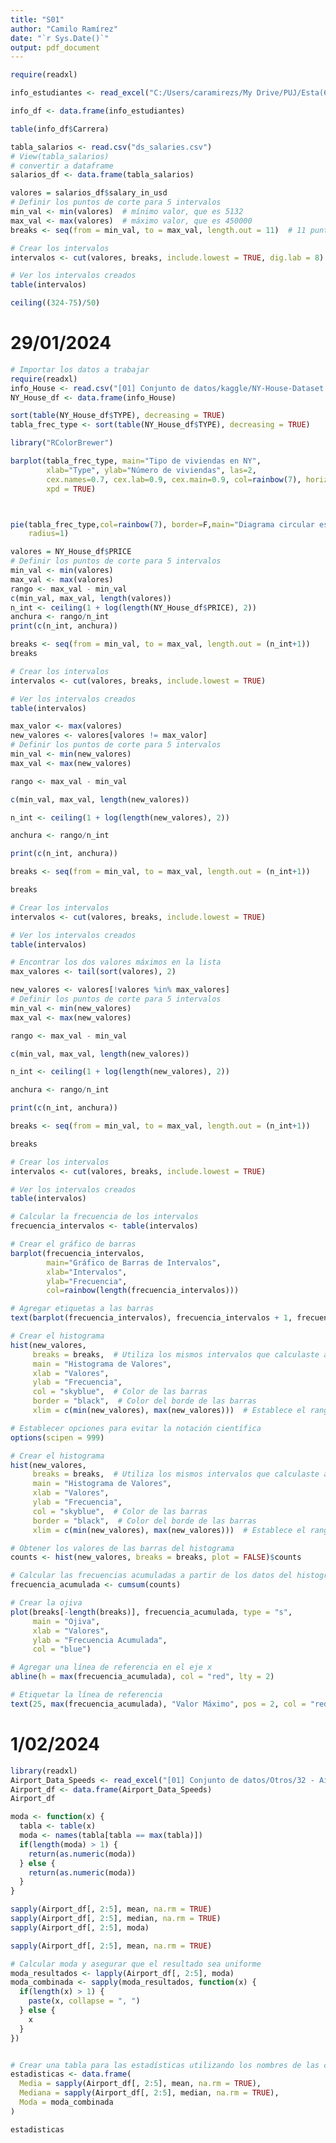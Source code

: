 ```yaml
---
title: "S01"
author: "Camilo Ramírez"
date: "`r Sys.Date()`"
output: pdf_document
---
```


```r
require(readxl)

info_estudiantes <- read_excel("C:/Users/caramirezs/My Drive/PUJ/Esta(6102)/Conjunto de datos/Info_estudiantes.xlsx")

info_df <- data.frame(info_estudiantes)
```

```r
table(info_df$Carrera)
```

```r
tabla_salarios <- read.csv("ds_salaries.csv")
# View(tabla_salarios)
# convertir a dataframe
salarios_df <- data.frame(tabla_salarios)

valores = salarios_df$salary_in_usd
# Definir los puntos de corte para 5 intervalos
min_val <- min(valores)  # mínimo valor, que es 5132
max_val <- max(valores)  # máximo valor, que es 450000
breaks <- seq(from = min_val, to = max_val, length.out = 11)  # 11 puntos de corte para crear 5 intervalos

# Crear los intervalos
intervalos <- cut(valores, breaks, include.lowest = TRUE, dig.lab = 8)

# Ver los intervalos creados
table(intervalos)

```

```r
ceiling((324-75)/50)
```

# 29/01/2024

```r
# Importar los datos a trabajar
require(readxl)
info_House <- read.csv("[01] Conjunto de datos/kaggle/NY-House-Dataset.csv")
NY_House_df <- data.frame(info_House)
```

```r
sort(table(NY_House_df$TYPE), decreasing = TRUE)
tabla_frec_type <- sort(table(NY_House_df$TYPE), decreasing = TRUE)

library("RColorBrewer")

barplot(tabla_frec_type, main="Tipo de viviendas en NY", 
        xlab="Type", ylab="Número de viviendas", las=2,
        cex.names=0.7, cex.lab=0.9, cex.main=0.9, col=rainbow(7), horiz = F, 
        xpd = TRUE)



pie(tabla_frec_type,col=rainbow(7), border=F,main="Diagrama circular estudiantes",
    radius=1)

```

```r
valores = NY_House_df$PRICE
# Definir los puntos de corte para 5 intervalos
min_val <- min(valores)  
max_val <- max(valores)  
rango <- max_val - min_val
c(min_val, max_val, length(valores))
n_int <- ceiling(1 + log(length(NY_House_df$PRICE), 2))
anchura <- rango/n_int
print(c(n_int, anchura))
```

```r
breaks <- seq(from = min_val, to = max_val, length.out = (n_int+1))
breaks
```

```r
# Crear los intervalos
intervalos <- cut(valores, breaks, include.lowest = TRUE)
```

```r
# Ver los intervalos creados
table(intervalos)
```

```r
max_valor <- max(valores)
new_valores <- valores[valores != max_valor]
# Definir los puntos de corte para 5 intervalos
min_val <- min(new_valores)  
max_val <- max(new_valores)

rango <- max_val - min_val

c(min_val, max_val, length(new_valores))

n_int <- ceiling(1 + log(length(new_valores), 2))

anchura <- rango/n_int

print(c(n_int, anchura))

breaks <- seq(from = min_val, to = max_val, length.out = (n_int+1))

breaks

# Crear los intervalos
intervalos <- cut(valores, breaks, include.lowest = TRUE)

# Ver los intervalos creados
table(intervalos)
```

```r
# Encontrar los dos valores máximos en la lista
max_valores <- tail(sort(valores), 2)

new_valores <- valores[!valores %in% max_valores]
# Definir los puntos de corte para 5 intervalos
min_val <- min(new_valores)  
max_val <- max(new_valores)

rango <- max_val - min_val

c(min_val, max_val, length(new_valores))

n_int <- ceiling(1 + log(length(new_valores), 2))

anchura <- rango/n_int

print(c(n_int, anchura))

breaks <- seq(from = min_val, to = max_val, length.out = (n_int+1))

breaks

# Crear los intervalos
intervalos <- cut(valores, breaks, include.lowest = TRUE)

# Ver los intervalos creados
table(intervalos)

# Calcular la frecuencia de los intervalos
frecuencia_intervalos <- table(intervalos)

# Crear el gráfico de barras
barplot(frecuencia_intervalos, 
        main="Gráfico de Barras de Intervalos",
        xlab="Intervalos",
        ylab="Frecuencia",
        col=rainbow(length(frecuencia_intervalos)))

# Agregar etiquetas a las barras
text(barplot(frecuencia_intervalos), frecuencia_intervalos + 1, frecuencia_intervalos, pos = 3)

```

```r
# Crear el histograma
hist(new_valores, 
     breaks = breaks,  # Utiliza los mismos intervalos que calculaste anteriormente
     main = "Histograma de Valores",
     xlab = "Valores",
     ylab = "Frecuencia",
     col = "skyblue",  # Color de las barras
     border = "black",  # Color del borde de las barras
     xlim = c(min(new_valores), max(new_valores)))  # Establece el rango en el eje x
```

```r
# Establecer opciones para evitar la notación científica
options(scipen = 999)

# Crear el histograma
hist(new_valores, 
     breaks = breaks,  # Utiliza los mismos intervalos que calculaste anteriormente
     main = "Histograma de Valores",
     xlab = "Valores",
     ylab = "Frecuencia",
     col = "skyblue",  # Color de las barras
     border = "black",  # Color del borde de las barras
     xlim = c(min(new_valores), max(new_valores)))  # Establece el rango en el eje x
```

```r
# Obtener los valores de las barras del histograma
counts <- hist(new_valores, breaks = breaks, plot = FALSE)$counts

# Calcular las frecuencias acumuladas a partir de los datos del histograma
frecuencia_acumulada <- cumsum(counts)

# Crear la ojiva
plot(breaks[-length(breaks)], frecuencia_acumulada, type = "s", 
     main = "Ojiva",
     xlab = "Valores",
     ylab = "Frecuencia Acumulada",
     col = "blue")

# Agregar una línea de referencia en el eje x
abline(h = max(frecuencia_acumulada), col = "red", lty = 2)

# Etiquetar la línea de referencia
text(25, max(frecuencia_acumulada), "Valor Máximo", pos = 2, col = "red")
```

# 1/02/2024

```r
library(readxl)
Airport_Data_Speeds <- read_excel("[01] Conjunto de datos/Otros/32 - Airport Data Speeds.xlsx")
Airport_df <- data.frame(Airport_Data_Speeds)
Airport_df
```

```r
moda <- function(x) {
  tabla <- table(x)
  moda <- names(tabla[tabla == max(tabla)])
  if(length(moda) > 1) {
    return(as.numeric(moda))
  } else {
    return(as.numeric(moda))
  }
}
```

```r
sapply(Airport_df[, 2:5], mean, na.rm = TRUE)
sapply(Airport_df[, 2:5], median, na.rm = TRUE)
sapply(Airport_df[, 2:5], moda)
```

```r
sapply(Airport_df[, 2:5], mean, na.rm = TRUE)
```

```r
# Calcular moda y asegurar que el resultado sea uniforme
moda_resultados <- lapply(Airport_df[, 2:5], moda)
moda_combinada <- sapply(moda_resultados, function(x) {
  if(length(x) > 1) {
    paste(x, collapse = ", ")
  } else {
    x
  }
})


# Crear una tabla para las estadísticas utilizando los nombres de las columnas
estadisticas <- data.frame(
  Media = sapply(Airport_df[, 2:5], mean, na.rm = TRUE),
  Mediana = sapply(Airport_df[, 2:5], median, na.rm = TRUE),
  Moda = moda_combinada
)

estadisticas

  
```

```r

```

